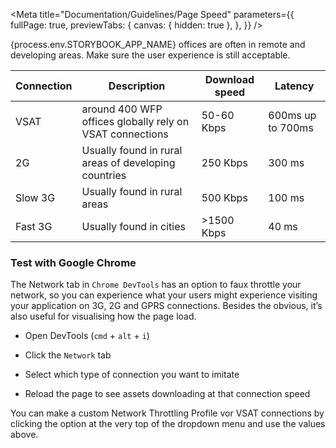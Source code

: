 
<Meta title="Documentation/Guidelines/Page Speed" 
  parameters={{      
    fullPage: true,
    previewTabs: {
      canvas: { hidden: true },
    },
  }} 
/>

<div className="wrapper-docs">
  <Title>Page speed</Title>
<Subtitle>{process.env.STORYBOOK_APP_NAME} offices are often in remote and developing areas. Make sure the user experience is still acceptable.</Subtitle>

<table>
  <thead>
    <tr>
      <th>Connection</th>
      <th>Description</th>
      <th>Download speed</th>
      <th>Latency</th>
    </tr>
  </thead>
  <tbody>
    <tr>
      <td>VSAT</td>
      <td>around 400 WFP offices globally rely on VSAT connections</td>
      <td>50-60 Kbps</td>
      <td>600ms up to 700ms</td>
    </tr>
    <tr>
      <td>2G</td>
      <td>Usually found in rural areas of developing countries</td>
      <td>250 Kbps</td>
      <td>300 ms</td>
    </tr>
    <tr>
      <td>Slow 3G</td>
      <td>Usually found in rural areas</td>
      <td>500 Kbps</td>
      <td>100 ms</td>
    </tr>
    <tr>
      <td>Fast 3G</td>
      <td>Usually found in cities</td>
      <td>&gt;1500 Kbps</td>
      <td>40 ms</td>
    </tr>    
  </tbody>
</table>

### Test with Google Chrome

<p>The Network tab in <code>Chrome DevTools</code> has an option to faux throttle your network, so you can experience what your users might experience visiting your application on 3G, 2G and GPRS connections. Besides the obvious, it’s also useful for visualising how the page load.</p>

<ul>
  <li>
    <p>
      Open DevTools (<code>cmd</code> + <code>alt</code> + <code>i</code>)
    </p>
  </li>
  <li>
    <p>
      Click the <code>Network</code> tab
    </p>
  </li>
  <li>
    <p>Select which type of connection you want to imitate</p>
  </li>
  <li>
    <p>
      Reload the page to see assets downloading at that connection speed
    </p>
  </li>
</ul>

<p>You can make a custom Network Throttling Profile vor VSAT connections by clicking the option at the very top of the dropdown menu and use the values above.</p>
</div>